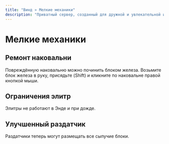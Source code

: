 ```yaml
---
title: "Винд » Мелкие механики"
description: "Приватный сервер, созданный для дружной и увлекательной игры."
---
```

# Мелкие механики

## Ремонт наковальни

Повреждённую наковальню можно починить блоком железа. Возьмите блок железа в руку, присядьте (Shift) и кликните по наковальне правой кнопкой мыши.

## Ограничения элитр

Элитры не работают в Энде и при дожде.

## Улучшенный раздатчик

Раздатчики теперь могут размещать все сыпучие блоки.
